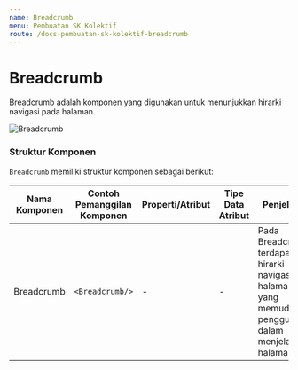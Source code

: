 ```yaml
---
name: Breadcrumb
menu: Pembuatan SK Kolektif
route: /docs-pembuatan-sk-kolektif-breadcrumb
---
```


# Breadcrumb

Breadcrumb adalah komponen
yang digunakan untuk menunjukkan hirarki
navigasi pada halaman.

![Breadcrumb](../../src/img/pembuatan-SK-Kolektif/Breadcrumb.jpeg)

### Struktur Komponen

`Breadcrumb` memiliki struktur komponen sebagai berikut:

| Nama Komponen | Contoh Pemanggilan <br/> Komponen | Properti/Atribut | Tipe Data <br/> Atribut | Penjelasan                                                                                                             |
| ------------- | --------------------------------- | ---------------- | ----------------------- | ---------------------------------------------------------------------------------------------------------------------- |
| Breadcrumb    | `<Breadcrumb/>`                   | -                | -                       | Pada Breadcrumb terdapat <br/> hirarki navigasi halaman <br/> yang memudahkan pengguna <br/> dalam menjelajahi halaman |
